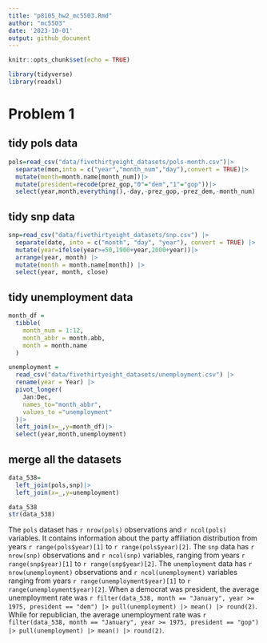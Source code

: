 ```yaml
---
title: "p8105_hw2_mc5503.Rmd"
author: "mc5503"
date: '2023-10-01'
output: github_document
---
```


```r
knitr::opts_chunk$set(echo = TRUE)
```

```r
library(tidyverse)
library(readxl)
```
# Problem 1
## tidy pols data
```r
pols=read_csv("data/fivethirtyeight_datasets/pols-month.csv")|>
  separate(mon,into = c("year","month_num","day"),convert = TRUE)|>
  mutate(month=month.name[month_num])|>
  mutate(president=recode(prez_gop,"0"="dem","1"="gop"))|>
  select(year,month,everything(),-day,-prez_gop,-prez_dem,-month_num)
```
## tidy snp data
```r
snp=read_csv("data/fivethirtyeight_datasets/snp.csv") |>
  separate(date, into = c("month", "day", "year"), convert = TRUE) |>
  mutate(year=ifelse(year>=50,1900+year,2000+year))|>
  arrange(year, month) |>
  mutate(month = month.name[month]) |>
  select(year, month, close) 
```
## tidy unemployment data
```r
month_df = 
  tibble(
    month_num = 1:12,
    month_abbr = month.abb,
    month = month.name
  )

unemployment = 
  read_csv("data/fivethirtyeight_datasets/unemployment.csv") |>
  rename(year = Year) |>
  pivot_longer(
    Jan:Dec,
    names_to="month_abbr",
    values_to ="unemployment"
  )|>
  left_join(x=_,y=month_df)|>
  select(year,month,unemployment)
```
## merge all the datasets
```r
data_538=
  left_join(pols,snp)|>
  left_join(x=_,y=unemployment)

data_538
str(data_538)
```
The `pols` dataset has `r nrow(pols)` observations and `r ncol(pols)` variables. It contains information about the party affiliation distribution from years `r range(pols$year)[1]` to `r range(pols$year)[2]`.
The `snp` data has `r nrow(snp)` observations and `r ncol(snp)` variables, ranging from years `r range(snp$year)[1]` to `r range(snp$year)[2]`.
The `unemployment` data has `r nrow(unemployment)` observations and `r ncol(unemployment)` variables ranging from years `r range(unemployment$year)[1]` to `r range(unemployment$year)[2]`.
When a democrat was president, the average unemployment rate was `r filter(data_538, month == "January", year >= 1975, president == "dem") |> pull(unemployment) |> mean() |> round(2)`. While for republician, the average unemployment rate was `r filter(data_538, month == "January", year >= 1975, president == "gop") |> pull(unemployment) |> mean() |> round(2)`.
